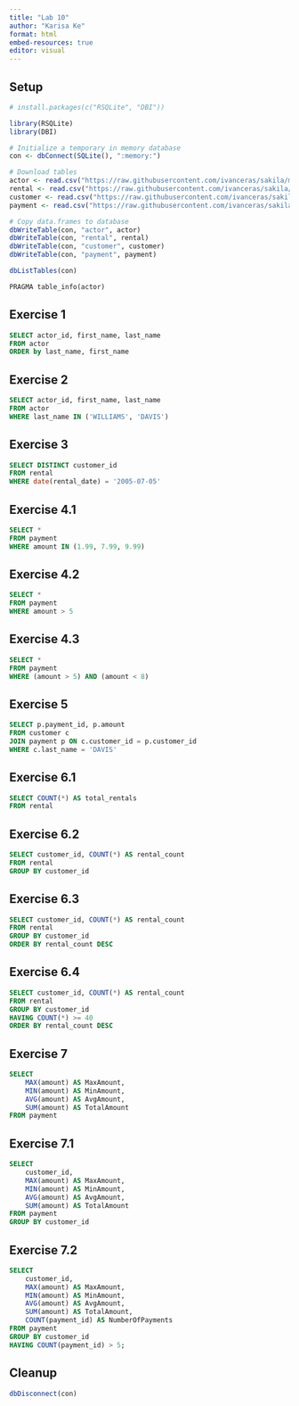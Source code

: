 ```yaml
---
title: "Lab 10"
author: "Karisa Ke"
format: html
embed-resources: true
editor: visual
---
```


## Setup

```r
# install.packages(c("RSQLite", "DBI"))

library(RSQLite)
library(DBI)

# Initialize a temporary in memory database
con <- dbConnect(SQLite(), ":memory:")

# Download tables
actor <- read.csv("https://raw.githubusercontent.com/ivanceras/sakila/master/csv-sakila-db/actor.csv")
rental <- read.csv("https://raw.githubusercontent.com/ivanceras/sakila/master/csv-sakila-db/rental.csv")
customer <- read.csv("https://raw.githubusercontent.com/ivanceras/sakila/master/csv-sakila-db/customer.csv")
payment <- read.csv("https://raw.githubusercontent.com/ivanceras/sakila/master/csv-sakila-db/payment_p2007_01.csv")

# Copy data.frames to database
dbWriteTable(con, "actor", actor)
dbWriteTable(con, "rental", rental)
dbWriteTable(con, "customer", customer)
dbWriteTable(con, "payment", payment)
```

```r
dbListTables(con)
```

```sql
PRAGMA table_info(actor)
```

## Exercise 1

```sql
SELECT actor_id, first_name, last_name
FROM actor
ORDER by last_name, first_name
```

## Exercise 2

```sql
SELECT actor_id, first_name, last_name
FROM actor
WHERE last_name IN ('WILLIAMS', 'DAVIS')
```

## Exercise 3

```sql
SELECT DISTINCT customer_id
FROM rental
WHERE date(rental_date) = '2005-07-05'
```

## Exercise 4.1

```sql
SELECT *
FROM payment
WHERE amount IN (1.99, 7.99, 9.99)
```

## Exercise 4.2

```sql
SELECT *
FROM payment
WHERE amount > 5
```

## Exercise 4.3

```sql
SELECT *
FROM payment
WHERE (amount > 5) AND (amount < 8)
```

## Exercise 5

```sql
SELECT p.payment_id, p.amount
FROM customer c
JOIN payment p ON c.customer_id = p.customer_id
WHERE c.last_name = 'DAVIS'
```

## Exercise 6.1

```sql
SELECT COUNT(*) AS total_rentals
FROM rental
```

## Exercise 6.2

```sql
SELECT customer_id, COUNT(*) AS rental_count
FROM rental
GROUP BY customer_id
```

## Exercise 6.3

```sql
SELECT customer_id, COUNT(*) AS rental_count
FROM rental
GROUP BY customer_id
ORDER BY rental_count DESC
```

## Exercise 6.4

```sql
SELECT customer_id, COUNT(*) AS rental_count
FROM rental
GROUP BY customer_id
HAVING COUNT(*) >= 40
ORDER BY rental_count DESC
```

## Exercise 7

```sql
SELECT
    MAX(amount) AS MaxAmount,
    MIN(amount) AS MinAmount,
    AVG(amount) AS AvgAmount,
    SUM(amount) AS TotalAmount
FROM payment
```

## Exercise 7.1

```sql
SELECT
    customer_id,
    MAX(amount) AS MaxAmount,
    MIN(amount) AS MinAmount,
    AVG(amount) AS AvgAmount,
    SUM(amount) AS TotalAmount
FROM payment
GROUP BY customer_id
```

## Exercise 7.2

```sql
SELECT
    customer_id,
    MAX(amount) AS MaxAmount,
    MIN(amount) AS MinAmount,
    AVG(amount) AS AvgAmount,
    SUM(amount) AS TotalAmount,
    COUNT(payment_id) AS NumberOfPayments
FROM payment
GROUP BY customer_id
HAVING COUNT(payment_id) > 5;
```

## Cleanup

```r
dbDisconnect(con)
```
